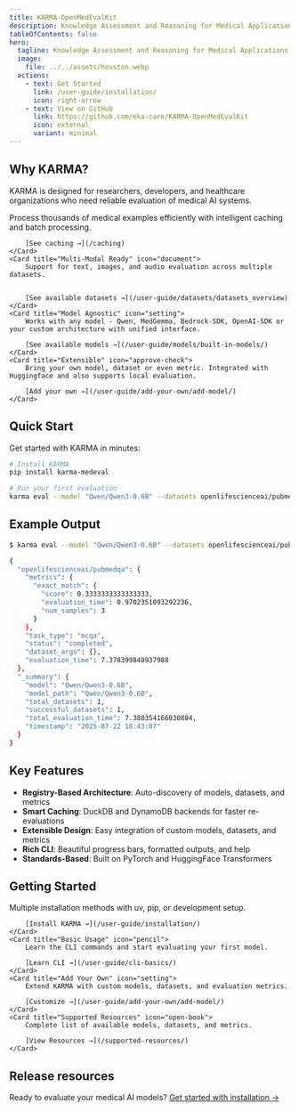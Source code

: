 ```yaml
---
title: KARMA-OpenMedEvalKit
description: Knowledge Assessment and Reasoning for Medical Applications - An evaluation framework for medical AI models.
tableOfContents: false
hero:
  tagline: Knowledge Assessment and Reasoning for Medical Applications - An evaluation framework for medical AI models.
  image:
    file: ../../assets/houston.webp
  actions:
    - text: Get Started
      link: /user-guide/installation/
      icon: right-arrow
    - text: View on GitHub
      link: https://github.com/eka-care/KARMA-OpenMedEvalKit
      icon: external
      variant: minimal
---
```



<style jsx>{`
.hero h1 {
  white-space: nowrap !important;
  overflow: visible !important;
}
.hero .hero-html {
  display: flex !important;
  align-items: center !important;
  gap: 1rem !important;
}
`}</style>

## Why KARMA?

KARMA is designed for researchers, developers, and healthcare organizations who need reliable evaluation of medical AI systems.

<CardGrid>
	<Card title="Fast & Efficient" icon="rocket">
		Process thousands of medical examples efficiently with intelligent caching and batch processing.

        [See caching →](/caching)
	</Card>
	<Card title="Multi-Modal Ready" icon="document">
		Support for text, images, and audio evaluation across multiple datasets.


        [See available datasets →](/user-guide/datasets/datasets_overview)
	</Card>
	<Card title="Model Agnostic" icon="setting">
		Works with any model - Qwen, MedGemma, Bedrock-SDK, OpenAI-SDK or your custom architecture with unified interface.

        [See available models →](/user-guide/models/built-in-models/)
	</Card>
	<Card title="Extensible" icon="approve-check">
		Bring your own model, dataset or even metric. Integrated with Huggingface and also supports local evaluation.

        [Add your own →](/user-guide/add-your-own/add-model/)
	</Card>
</CardGrid>

## Quick Start

Get started with KARMA in minutes:

```bash
# Install KARMA
pip install karma-medeval

# Run your first evaluation
karma eval --model "Qwen/Qwen3-0.6B" --datasets openlifescienceai/pubmedqa --max-samples 3
```

## Example Output

```bash
$ karma eval --model "Qwen/Qwen3-0.6B" --datasets openlifescienceai/pubmedqa --max-samples 3

{
  "openlifescienceai/pubmedqa": {
    "metrics": {
      "exact_match": {
        "score": 0.3333333333333333,
        "evaluation_time": 0.9702351093292236,
        "num_samples": 3
      }
    },
    "task_type": "mcqa",
    "status": "completed",
    "dataset_args": {},
    "evaluation_time": 7.378399848937988
  },
  "_summary": {
    "model": "Qwen/Qwen3-0.6B",
    "model_path": "Qwen/Qwen3-0.6B",
    "total_datasets": 1,
    "successful_datasets": 1,
    "total_evaluation_time": 7.380354166030884,
    "timestamp": "2025-07-22 18:43:07"
  }
}
```

## Key Features

- **Registry-Based Architecture**: Auto-discovery of models, datasets, and metrics
- **Smart Caching**: DuckDB and DynamoDB backends for faster re-evaluations
- **Extensible Design**: Easy integration of custom models, datasets, and metrics
- **Rich CLI**: Beautiful progress bars, formatted outputs, and help
- **Standards-Based**: Built on PyTorch and HuggingFace Transformers

## Getting Started

<CardGrid>
	<Card title="Installation" icon="add-document">
		Multiple installation methods with uv, pip, or development setup.

		[Install KARMA →](/user-guide/installation/)
	</Card>
	<Card title="Basic Usage" icon="pencil">
		Learn the CLI commands and start evaluating your first model.

		[Learn CLI →](/user-guide/cli-basics/)
	</Card>
	<Card title="Add Your Own" icon="setting">
		Extend KARMA with custom models, datasets, and evaluation metrics.

		[Customize →](/user-guide/add-your-own/add-model/)
	</Card>
	<Card title="Supported Resources" icon="open-book">
		Complete list of available models, datasets, and metrics.

		[View Resources →](/supported-resources/)
	</Card>
</CardGrid>

## Release resources
<LinkCard
  title="KARMA relase blog"
  href="http://info.eka.care/services/introducing-karma-openmedevalkit-an-open-source-framework-for-medical-ai-evaluation"
  description="Read about KARMA"
/>
<LinkCard
  title="4 novel healthcare datasets"
  href=" http://info.eka.care/services/advancing-healthcare-ai-evaluation-in-india-ekacare-releases-four-evaluation-datasets"
  description="Read about the datasets released along with KARMA"
/>

<LinkCard
  title="Beyond WER - SemWER"
  href="http://info.eka.care/services/beyond-traditional-wer-the-critical-need-for-semantic-wer-in-asr-for-indian-healthcare"
  description="Read about the two new metrics introduced in KARMA for ASR"
/>

Ready to evaluate your medical AI models? [Get started with installation →](/user-guide/installation/)
